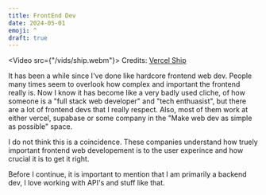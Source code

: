 ```yaml
---
title: FrontEnd Dev
date: 2024-05-01
emoji: ^
draft: true
---
```



<Video src={"/vids/ship.webm"}>
    Credits: [Vercel Ship](https://vercel.com/ship)
</Video>

It has been a while since I've done like hardcore frontend web dev.
People many times seem to overlook how complex and important the frontend really is.
Now I know it has become like a very badly used cliche, of how someone is a "full stack web developer"
and "tech enthuasist", but there are a lot of frontend devs that I really respect.
Also, most of them work at either vercel, supabase or some company in the
"Make web dev as simple as possible" space.

I do not think this is a coincidence.
These companies understand how truely important frontend web developement is to the user experince 
and how crucial it is to get it right.

Before I continue, it is important to mention that I am primarily a backend dev, I love working with
API's and stuff like that.

